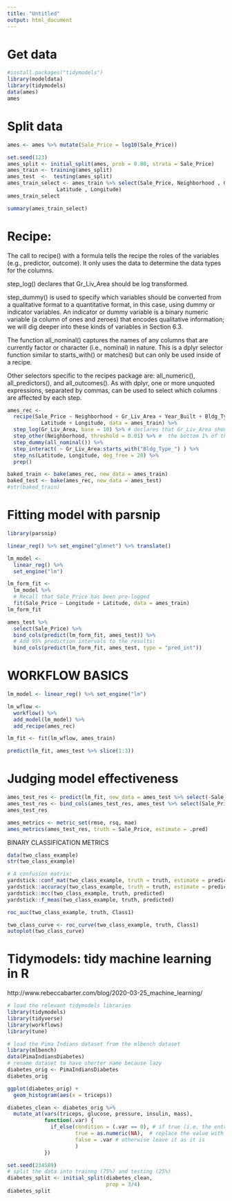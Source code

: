 ```yaml
---
title: "Untitled"
output: html_document
---
```

# Get data
```r
#install.packages("tidymodels")
library(modeldata)
library(tidymodels)
data(ames)
ames
```

# Split data
```r
ames <- ames %>% mutate(Sale_Price = log10(Sale_Price))

set.seed(123)
ames_split <- initial_split(ames, prob = 0.80, strata = Sale_Price)
ames_train <- training(ames_split)
ames_test  <-  testing(ames_split)
ames_train_select <- ames_train %>% select(Sale_Price, Neighborhood , Gr_Liv_Area , Year_Built , Bldg_Type , 
                Latitude , Longitude)
ames_train_select
```
```r
summary(ames_train_select)
```
# Recipe:

The call to recipe() with a formula tells the recipe the roles of the variables (e.g., predictor, outcome). It only uses the data to determine the data types for the columns.

step_log() declares that Gr_Liv_Area should be log transformed.

step_dummy() is used to specify which variables should be converted from a qualitative format to a quantitative format, in this case, using dummy or indicator variables. An indicator or dummy variable is a binary numeric variable (a column of ones and zeroes) that encodes qualitative information; we will dig deeper into these kinds of variables in Section 6.3.

The function all_nominal() captures the names of any columns that are currently factor or character (i.e., nominal) in nature. This is a dplyr selector function similar to starts_with() or matches() but can only be used inside of a recipe.

Other selectors specific to the recipes package are: all_numeric(), all_predictors(), and all_outcomes(). As with dplyr, one or more unquoted expressions, separated by commas, can be used to select which columns are affected by each step.
```r
ames_rec <- 
  recipe(Sale_Price ~ Neighborhood + Gr_Liv_Area + Year_Built + Bldg_Type + 
           Latitude + Longitude, data = ames_train) %>%
  step_log(Gr_Liv_Area, base = 10) %>% # declares that Gr_Liv_Area should be log transformed.
  step_other(Neighborhood, threshold = 0.01) %>% #  the bottom 1% of the neighborhoods will be lumped into a new level called “other”
  step_dummy(all_nominal()) %>% 
  step_interact( ~ Gr_Liv_Area:starts_with("Bldg_Type_") ) %>% 
  step_ns(Latitude, Longitude, deg_free = 20) %>% 
  prep()

baked_train <- bake(ames_rec, new_data = ames_train)
baked_test <- bake(ames_rec, new_data = ames_test)
#str(baked_train)
```

# Fitting model with parsnip
```r
library(parsnip)
```

```r
linear_reg() %>% set_engine("glmnet") %>% translate()
```


```r
lm_model <- 
  linear_reg() %>% 
  set_engine("lm")
```


```r
lm_form_fit <- 
  lm_model %>% 
  # Recall that Sale_Price has been pre-logged
  fit(Sale_Price ~ Longitude + Latitude, data = ames_train)
lm_form_fit
```


```r
ames_test %>% 
  select(Sale_Price) %>% 
  bind_cols(predict(lm_form_fit, ames_test)) %>% 
  # Add 95% prediction intervals to the results:
  bind_cols(predict(lm_form_fit, ames_test, type = "pred_int")) 
```

# WORKFLOW BASICS

```r
lm_model <- linear_reg() %>% set_engine("lm")

lm_wflow <- 
  workflow() %>% 
  add_model(lm_model) %>% 
  add_recipe(ames_rec)

lm_fit <- fit(lm_wflow, ames_train)
```


```r
predict(lm_fit, ames_test %>% slice(1:3))
```

# Judging model effectiveness

```r
ames_test_res <- predict(lm_fit, new_data = ames_test %>% select(-Sale_Price))
ames_test_res <- bind_cols(ames_test_res, ames_test %>% select(Sale_Price))
ames_test_res
```

```r
ames_metrics <- metric_set(rmse, rsq, mae)
ames_metrics(ames_test_res, truth = Sale_Price, estimate = .pred)
```
BINARY CLASSIFICATION METRICS

```r
data(two_class_example)
str(two_class_example)
```


```r
# A confusion matrix: 
yardstick::conf_mat(two_class_example, truth = truth, estimate = predicted)
yardstick::accuracy(two_class_example, truth = truth, estimate = predicted)
yardstick::mcc(two_class_example, truth, predicted)
yardstick::f_meas(two_class_example, truth, predicted)
```


```r
roc_auc(two_class_example, truth, Class1)
```


```r
two_class_curve <- roc_curve(two_class_example, truth, Class1)
autoplot(two_class_curve)
```

# Tidymodels: tidy machine learning in R
http://www.rebeccabarter.com/blog/2020-03-25_machine_learning/
```r
# load the relevant tidymodels libraries
library(tidymodels)
library(tidyverse)
library(workflows)
library(tune)
```


```r
# load the Pima Indians dataset from the mlbench dataset
library(mlbench)
data(PimaIndiansDiabetes)
# rename dataset to have shorter name because lazy
diabetes_orig <- PimaIndiansDiabetes
diabetes_orig
```


```r
ggplot(diabetes_orig) +
  geom_histogram(aes(x = triceps))
```


```r
diabetes_clean <- diabetes_orig %>%
  mutate_at(vars(triceps, glucose, pressure, insulin, mass), 
            function(.var) { 
              if_else(condition = (.var == 0), # if true (i.e. the entry is 0)
                      true = as.numeric(NA),  # replace the value with NA
                      false = .var # otherwise leave it as it is
                      )
            })
```


```r
set.seed(234589)
# split the data into trainng (75%) and testing (25%)
diabetes_split <- initial_split(diabetes_clean, 
                                prop = 3/4)
diabetes_split
```

```r
```


```r
```

